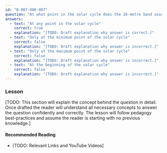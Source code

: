 ```yaml
---
id: "B-007-006-007"
question: "At what point in the solar cycle does the 20-metre band usually support worldwide propagation during daylight hours?"
answers:
  - text: "At any point in the solar cycle"
    correct: true
    explanation: "[TODO: Draft explanation why answer is correct.]"
  - text: "Only at the minimum point of the solar cycle"
    correct: false
    explanation: "[TODO: Draft explanation why answer is incorrect.]"
  - text: "Only at the maximum point of the solar cycle"
    correct: false
    explanation: "[TODO: Draft explanation why answer is incorrect.]"
  - text: "At the beginning of the solar cycle"
    correct: false
    explanation: "[TODO: Draft explanation why answer is incorrect.]"
---
```


### Lesson

[TODO: This section will explain the concept behind the question in detail. Once drafted the reader will understand all necessary concepts to answer the question confidently and correctly. The lesson will follow pedagogy best-practices and assume the reader is starting with no previous knowledge.]

#### Recommended Reading

- [TODO: Relevant Links and YouTube Videos]
